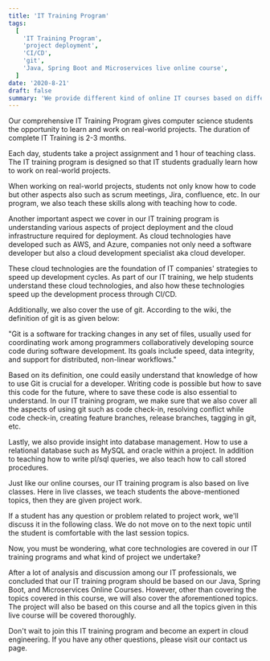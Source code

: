 ```yaml
---
title: 'IT Training Program'
tags:
  [
    'IT Training Program',
    'project deployment',
    'CI/CD',
    'git',
    'Java, Spring Boot and Microservices live online course',
  ]
date: '2020-8-21'
draft: false
summary: 'We provide different kind of online IT courses based on different technologies and frameworks.'
---
```


Our comprehensive IT Training Program gives computer science students the opportunity to learn and work on real-world projects. The duration of complete IT Training is 2-3 months.

Each day, students take a project assignment and 1 hour of teaching class. The IT training program is designed so that IT students gradually learn how to work on real-world projects.

When working on real-world projects, students not only know how to code but other aspects also such as scrum meetings, Jira, confluence, etc. In our program, we also teach these skills along with teaching how to code.

Another important aspect we cover in our IT training program is understanding various aspects of project deployment and the cloud infrastructure required for deployment. As cloud technologies have developed such as AWS, and Azure, companies not only need a software developer but also a cloud development specialist aka cloud developer.

These cloud technologies are the foundation of IT companies' strategies to speed up development cycles. As part of our IT training, we help students understand these cloud technologies, and also how these technologies speed up the development process through CI/CD.

Additionally, we also cover the use of git. According to the wiki, the definition of git is as given below:

"Git is a software for tracking changes in any set of files, usually used for coordinating work among programmers collaboratively developing source code during software development. Its goals include speed, data integrity, and support for distributed, non-linear workflows."

Based on its definition, one could easily understand that knowledge of how to use Git is crucial for a developer. Writing code is possible but how to save this code for the future, where to save these code is also essential to understand. In our IT training program, we make sure that we also cover all the aspects of using git such as code check-in, resolving conflict while code check-in, creating feature branches, release branches, tagging in git, etc.

Lastly, we also provide insight into database management. How to use a relational database such as MySQL and oracle within a project. In addition to teaching how to write pl/sql queries, we also teach how to call stored procedures.

Just like our online courses, our IT training program is also based on live classes. Here in live classes, we teach students the above-mentioned topics, then they are given project work.

If a student has any question or problem related to project work, we'll discuss it in the following class. We do not move on to the next topic until the student is comfortable with the last session topics.

Now, you must be wondering, what core technologies are covered in our IT training programs and what kind of project we undertake?

After a lot of analysis and discussion among our IT professionals, we concluded that our IT training program should be based on our Java, Spring Boot, and Microservices Online Courses. However, other than covering the topics covered in this course, we will also cover the aforementioned topics. The project will also be based on this course and all the topics given in this live course will be covered thoroughly.

Don't wait to join this IT training program and become an expert in cloud engineering. If you have any other questions, please visit our contact us page.
